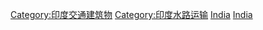 {{Commons category|Ports and harbours in India}}

[[Category:印度交通建筑物|Category:印度交通建筑物]]
[[Category:印度水路运输|Category:印度水路运输]]
[[Category:亞洲港口|India]]
[[Category:各国港口|India]]